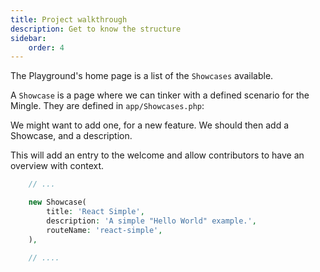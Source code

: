 ```yaml
---
title: Project walkthrough
description: Get to know the structure
sidebar:
    order: 4
---
```

The Playground's home page is a list of the `Showcases` available.

A `Showcase` is a page where we can tinker with a defined scenario for the Mingle. They are defined in `app/Showcases.php`:

We might want to add one, for a new feature. We should then add a Showcase, and a description.

This will add an entry to the welcome and allow contributors to have an overview with context.

```php
    // ...

    new Showcase(
        title: 'React Simple',
        description: 'A simple "Hello World" example.',
        routeName: 'react-simple',
    ),

    // ....
```
